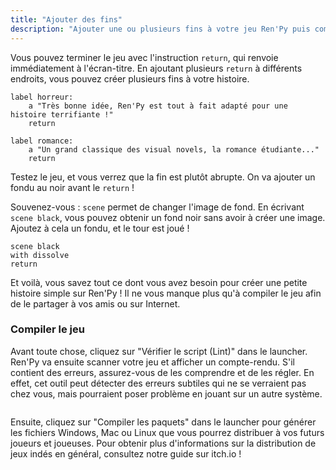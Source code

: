 ```yaml
---
title: "Ajouter des fins"
description: "Ajouter une ou plusieurs fins à votre jeu Ren'Py puis compilez-le pour le partager."
---
```


Vous pouvez terminer le jeu avec l'instruction `return`, qui renvoie immédiatement à l'écran-titre. En ajoutant plusieurs `return` à différents endroits, vous pouvez créer plusieurs fins à votre histoire.

```renpy
label horreur:
    a "Très bonne idée, Ren'Py est tout à fait adapté pour une histoire terrifiante !"
    return

label romance:
    a "Un grand classique des visual novels, la romance étudiante..."
    return
```

Testez le jeu, et vous verrez que la fin est plutôt abrupte. On va ajouter un fondu au noir avant le `return` !

Souvenez-vous : `scene` permet de changer l'image de fond. En écrivant `scene black`, vous pouvez obtenir un fond noir sans avoir à créer une image. Ajoutez à cela un fondu, et le tour est joué !

```renpy
scene black
with dissolve
return
```

Et voilà, vous savez tout ce dont vous avez besoin pour créer une petite histoire simple sur Ren'Py ! Il ne vous manque plus qu'à compiler le jeu afin de le partager à vos amis ou sur Internet.

### Compiler le jeu

Avant toute chose, cliquez sur "Vérifier le script (Lint)" dans le launcher. Ren'Py va ensuite scanner votre jeu et afficher un compte-rendu. S'il contient des erreurs, assurez-vous de les comprendre et de les régler. En effet, cet outil peut détecter des erreurs subtiles qui ne se verraient pas chez vous, mais pourraient poser problème en jouant sur un autre système.

<Image
  src="lint-report.png"
  alt=""
  caption="Un rapport Lint sans erreur."
/>

Ensuite, cliquez sur "Compiler les paquets" dans le launcher pour générer les fichiers Windows, Mac ou Linux que vous pourrez distribuer à vos futurs joueurs et joueuses. Pour obtenir plus d'informations sur la distribution de jeux indés en général, consultez notre guide sur itch.io !

